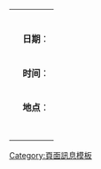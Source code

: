 {| style="margin: 0 0 1em 1em; border: 1px solid #aaaaaa;" align="right" cellpadding="3" cellspacing="3" 
|- 
|rowspan="5"|{{{image| }}}
|<div class="center">'''{{{title}}}'''</div>
|- style="background:white"
|colspan="2"|'''日期'''： {{{date}}}
|- style="background:white"
|colspan="2"|'''时间'''： {{{time}}} 
|- style="background:white"
|colspan="2"|'''地点'''： {{{place}}}
|- style="background:white"
|colspan="2"  |<small>{{{note| }}}</small>
|- style="background:white" align="right"
|}<noinclude>[[Category:頁面訊息模板]]</noinclude>
